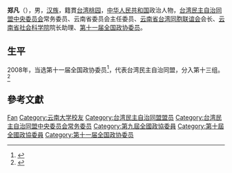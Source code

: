 {{Otheruses|郑凡}}
'''郑凡'''（{{bd|1953年|9月14日|}}），男，[[汉族|汉族]]，籍貫[[台湾|台湾]][[桃園市|桃园]]，[[中华人民共和国|中华人民共和国]]政治人物，[[台湾民主自治同盟中央委员会|台湾民主自治同盟中央委员会]]常务委员、云南省委员会主任委员、[[云南省台湾同胞联谊会|云南省台湾同胞联谊会]]会长、[[云南省社会科学院|云南省社会科学院]]院长助理、[[第十一届全国政协委员|第十一届全国政协委员]]。

== 生平 ==
2008年，当选第十一届全国政协委员<ref>{{cite news|title=第十一届全国政协委员名单|url=http://www.indaa.com.cn/zt/2009qglh/zxzs/200903/t20090303_127573.html|accessdate=2013-04-09|newspaper=新华社北京1月25日电 中国人民政治协商会议第十一届全国委员会委员名单(共2237人，2008年1月25日政协第十届全国委员会常务委员会第二十次会议通过)|date=2008年1月25日|deadurl=yes|archiveurl=https://web.archive.org/web/20130928014403/http://www.indaa.com.cn/zt/2009qglh/zxzs/200903/t20090303_127573.html|archivedate=2013年9月28日}}</ref>，代表台湾民主自治同盟，分入第十三组。<ref>{{cite news|title=全国政协信息-郑凡|url=http://www.cppcc.gov.cn/CMS/wylibary/showJcwyxtInfoWylibary.action?tabJcwyxt.guid=11W0004640&wytype=wjwy|accessdate=2013-04-11|newspaper=全国政协委员会}}</ref>

== 參考文獻 ==
{{reflist}}

{{中国政治人物小作品}}
{{Navboxes 
| title  = 郑凡在[[台湾民主自治同盟|台湾民主自治同盟]]的职务
| list1  =
{{台湾民主自治同盟第七届中央委员会}}
{{台湾民主自治同盟第八届中央委员会}}
{{台湾民主自治同盟第九届中央委员会}}
}}

{{Authority control}}
{{DEFAULTSORT:Zheng郑}}
[[Category:郑姓|Fan]]
[[Category:云南大学校友|Category:云南大学校友]]
[[Category:台湾民主自治同盟盟员|Category:台湾民主自治同盟盟员]]
[[Category:台湾民主自治同盟中央委员会常务委员|Category:台湾民主自治同盟中央委员会常务委员]]
[[Category:第九屆全國政協委員|Category:第九屆全國政協委員]]
[[Category:第十屆全國政協委員|Category:第十屆全國政協委員]]
[[Category:第十一届全国政协委员|Category:第十一届全国政协委员]]